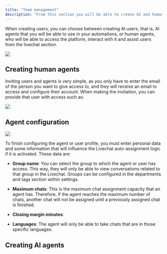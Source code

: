 ```yaml
---
title: "Team management"
description: "From this section you will be able to create AI and human agents to manage conversations."
---
```


When creating users, you can choose between creating AI users, that is, AI agents that you will be able to use in your automations, or human agents, who will be able to access the platform, interact with it and assist users from the livechat section.

![](/agentable.jpg)

## Creating human agents

Inviting users and agents is very simple, as you only have to enter the email of the person you want to give access to, and they will receive an email to access and configure their account. When making the invitation, you can provide that user with access such as:

![](/loviverify.jpg)

## Agent configuration

![](/agentconfiguration.jpg)

To finish configuring the agent or user profile, you must enter personal data and some information that will influence the Livechat auto-assignment logic if it is activated. These data are:

* **Group name**: You can select the group to which the agent or user has access. This way, they will only be able to view conversations related to that group in the Livechat. Groups can be configured in the departments and tags section within settings.

* **Maximum chats**: This is the maximum chat assignment capacity that an agent has. Therefore, if the agent reaches the maximum number of chats, another chat will not be assigned until a previously assigned chat is finished.

* **Closing margin minutes**:

* **Languages**: The agent will only be able to take chats that are in those specific languages.

## Creating AI agents